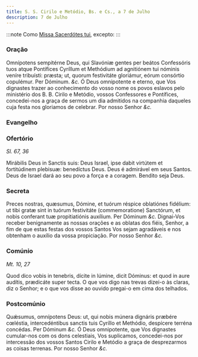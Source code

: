 ```yaml
---
title: S. S. Cirilo e Metódio, Bs. e Cs., a 7 de Julho
description: 7 de Julho
---
```



:::note
Como [Missa Sacerdótes tui](/missal/comum/12confessorespontifices2), excepto:
:::

### Oração

<div class="grid grid-cols-2 gap-5">
  <span class="text-justify">
    Omnípotens sempitérne Deus, qui Slavóniæ gentes per beátos Confessóris tuos
    atque Pontífices Cyríllum et Methódium ad agnitiónem tui nóminis veníre
    tribuísti: præsta; ut, quorum festivitáte gloriámur, eórum consórtio
    copulémur. Per Dóminum. <em>&c.</em>
  </span>
  <span class="text-justify">
    Ó Deus omnipotente e eterno, que Vos dignastes trazer ao conhecimento do
    vosso nome os povos eslavos pelo ministério dos B. B. Cirilo e Metódio,
    vossos Confessores e Pontífices, concedei-nos a graça de sermos um dia
    admitidos na companhia daqueles cuja festa nos gloriamos de celebrar. Por
    nosso Senhor <em>&c.</em>
  </span>
</div>

### Evangelho

<LinkCard href="/missal/santos/02-06-1#evangelho" title="S. Tito, B. e Conf." />

### Ofertório

_Sl. 67, 36_

<div class="grid grid-cols-2 gap-5">
  <span class="text-justify">
    Mirábilis Deus in Sanctis suis: Deus Israel, ipse dabit virtútem et
    fortitúdinem plebisuæ: benedíctus Deus.
  </span>
  <span class="text-justify">
    Deus é admirável em seus Santos. Deus de Israel dará ao seu povo a força e a
    coragem. Bendito seja Deus.
  </span>
</div>

### Secreta

<div class="grid grid-cols-2 gap-5">
  <span class="text-justify">
    Preces nostras, quæsumus, Dómine, et tuórum réspice oblatiónes fidélium: ut
    tibi gratæ sint in tuórum festivitáte (commemoratione) Sanctórum, et nobis
    conferant tuæ propitiatiónis auxílium. Per Dóminum <em>&c.</em>
  </span>
  <span class="text-justify">
    Dignai-Vos receber benignamente as nossas orações e as oblatas dos fiéis,
    Senhor, a fim de que estas festas dos vossos Santos Vos sejam agradáveis e
    nos obtenham o auxílio da vossa propiciação. Por nosso Senhor <em>&c.</em>
  </span>
</div>

### Comúnio

_Mt. 10, 27_

<div class="grid grid-cols-2 gap-5">
  <span class="text-justify">
    Quod dico vobis in tenebris, dícite in lúmine, dicit Dóminus: et quod in
    aure audítis, prædicáte super tecta.
  </span>
  <span class="text-justify">
    O que vos digo nas trevas dizei-o às claras, diz o Senhor; e o que vos disse
    ao ouvido pregai-o em cima dos telhados.
  </span>
</div>

### Postcomúnio

<div class="grid grid-cols-2 gap-5">
  <span class="text-justify">
    Quǽsumus, omnípotens Deus: ut, qui nobis múnera dignáris præbére cœléstia,
    intercedéntibus sanctis tuis Cyríllo et Methódio, despícere terréna
    concédas. Per Dóminum <em>&c.</em>
  </span>
  <span class="text-justify">
    Ó Deus omnipotente, que Vos dignastes cumular-nos com os dons celestiais,
    Vos suplicamos, concedei-nos por intercessão dos vossos Santos Cirilo e
    Metódio a graça de desprezarmos as coisas terrenas. Por nosso Senhor
    <em>&c.</em>
  </span>
</div>
